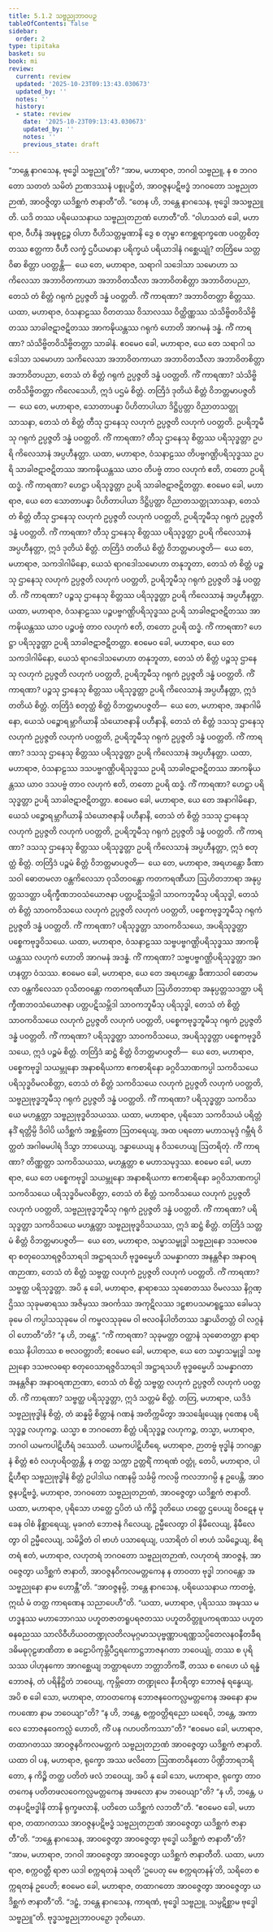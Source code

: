 ```yaml
---
title: 5.1.2 သဗ္ဗညုဘာဝပဉှ
tableOfContents: false
sidebar:
  order: 2
type: tipitaka
basket: su
book: mi
review:
  current: review
  updated: '2025-10-23T09:13:43.030673'
  updated_by: ''
  notes: ''
  history:
  - state: review
    date: '2025-10-23T09:13:43.030673'
    updated_by: ''
    notes: ''
    previous_state: draft
---
```



<ReviewStatus review={frontmatter.review} showDetails={true} />

<HypothesisAnnotation frontmatter={frontmatter} />

<DynamicBreadcrumb />

<Division number="121" book="mi" e="ch" v="28">

<Paragraph number="567" book="mi">
“ဘန္တေ နာဂသေန, ဗုဒ္ဓေါ သဗ္ဗညူ”တိ? “အာမ, မဟာရာဇ, ဘဂဝါ သဗ္ဗညူ, န စ ဘဂဝတော သတတံ သမိတံ ဉာဏဒဿနံ ပစ္စုပဋ္ဌိတံ, အာဝဇ္ဇနပဋိဗဒ္ဓံ ဘဂဝတော သဗ္ဗညုတဉာဏံ, အာဝဇ္ဇိတွာ ယဒိစ္ဆကံ ဇာနာတီ”တိ. “တေန ဟိ, ဘန္တေ နာဂသေန, ဗုဒ္ဓေါ အသဗ္ဗညူတိ. ယဒိ တဿ ပရိယေသနာယ သဗ္ဗညုတဉာဏံ ဟောတီ”တိ. “ဝါဟသတံ ခေါ, မဟာရာဇ, ဝီဟီနံ အဍ္ဎစူဠဉ္စ ဝါဟာ ဝီဟိသတ္တမ္ဗဏာနိ ဒွေ စ တုမ္ဗာ ဧကစ္ဆရာက္ခဏေ ပဝတ္တစိတ္တဿ ဧတ္တကာ ဝီဟီ လက္ခံ ဌပီယမာနာ ပရိက္ခယံ ပရိယာဒါနံ ဂစ္ဆေယျုံ?
</Paragraph>

<Paragraph number="568" book="mi">
တတြိမေ သတ္တဝိဓာ စိတ္တာ ပဝတ္တန္တိ—  ယေ တေ, မဟာရာဇ, သရာဂါ သဒေါသာ သမောဟာ သကိလေသာ အဘာဝိတကာယာ အဘာဝိတသီလာ အဘာဝိတစိတ္တာ အဘာဝိတပညာ, တေသံ တံ စိတ္တံ ဂရုကံ ဥပ္ပဇ္ဇတိ ဒန္ဓံ ပဝတ္တတိ. ကိံ ကာရဏာ? အဘာဝိတတ္တာ စိတ္တဿ. ယထာ, မဟာရာဇ, ဝံသနာဠဿ ဝိတတဿ ဝိသာလဿ ဝိတ္ထိဏ္ဏဿ သံသိဗ္ဗိတဝိသိဗ္ဗိတဿ သာခါဇဋာဇဋိတဿ အာကဍ္ဎိယန္တဿ ဂရုကံ ဟောတိ အာဂမနံ ဒန္ဓံ. ကိံ ကာရဏာ? သံသိဗ္ဗိတဝိသိဗ္ဗိတတ္တာ သာခါနံ. ဧဝမေဝ ခေါ, မဟာရာဇ, ယေ တေ သရာဂါ သဒေါသာ သမောဟာ သကိလေသာ အဘာဝိတကာယာ အဘာဝိတသီလာ အဘာဝိတစိတ္တာ အဘာဝိတပညာ, တေသံ တံ စိတ္တံ ဂရုကံ ဥပ္ပဇ္ဇတိ ဒန္ဓံ ပဝတ္တတိ. ကိံ ကာရဏာ? သံသိဗ္ဗိတဝိသိဗ္ဗိတတ္တာ ကိလေသေဟိ, ဣဒံ ပဌမံ စိတ္တံ.
</Paragraph>

<Paragraph number="569" book="mi">
တတြိဒံ ဒုတိယံ စိတ္တံ ဝိဘတ္တမာပဇ္ဇတိ—  ယေ တေ, မဟာရာဇ, သောတာပန္နာ ပိဟိတာပါယာ ဒိဋ္ဌိပ္ပတ္တာ ဝိညာတသတ္ထုသာသနာ, တေသံ တံ စိတ္တံ တီသု ဌာနေသု လဟုကံ ဥပ္ပဇ္ဇတိ လဟုကံ ပဝတ္တတိ. ဥပရိဘူမီသု ဂရုကံ ဥပ္ပဇ္ဇတိ ဒန္ဓံ ပဝတ္တတိ. ကိံ ကာရဏာ? တီသု ဌာနေသု စိတ္တဿ ပရိသုဒ္ဓတ္တာ ဥပရိ ကိလေသာနံ အပ္ပဟီနတ္တာ. ယထာ, မဟာရာဇ, ဝံသနာဠဿ တိပဗ္ဗဂဏ္ဌိပရိသုဒ္ဓဿ ဥပရိ သာခါဇဋာဇဋိတဿ အာကဍ္ဎိယန္တဿ ယာဝ တိပဗ္ဗံ တာဝ လဟုကံ ဧတိ, တတော ဥပရိ ထဒ္ဓံ. ကိံ ကာရဏာ? ဟေဋ္ဌာ ပရိသုဒ္ဓတ္တာ ဥပရိ သာခါဇဋာဇဋိတတ္တာ. ဧဝမေဝ ခေါ, မဟာရာဇ, ယေ တေ သောတာပန္နာ ပိဟိတာပါယာ ဒိဋ္ဌိပ္ပတ္တာ ဝိညာတသတ္ထုသာသနာ, တေသံ တံ စိတ္တံ တီသု ဌာနေသု လဟုကံ ဥပ္ပဇ္ဇတိ လဟုကံ ပဝတ္တတိ, ဥပရိဘူမီသု ဂရုကံ ဥပ္ပဇ္ဇတိ ဒန္ဓံ ပဝတ္တတိ. ကိံ ကာရဏာ? တီသု ဌာနေသု စိတ္တဿ ပရိသုဒ္ဓတ္တာ ဥပရိ ကိလေသာနံ အပ္ပဟီနတ္တာ, ဣဒံ ဒုတိယံ စိတ္တံ.
</Paragraph>

<Paragraph number="570" book="mi">
တတြိဒံ တတိယံ စိတ္တံ ဝိဘတ္တမာပဇ္ဇတိ—  ယေ တေ, မဟာရာဇ, သကဒါဂါမိနော, ယေသံ ရာဂဒေါသမောဟာ တနုဘူတာ, တေသံ တံ စိတ္တံ ပဉ္စသု ဌာနေသု လဟုကံ ဥပ္ပဇ္ဇတိ လဟုကံ ပဝတ္တတိ, ဥပရိဘူမီသု ဂရုကံ ဥပ္ပဇ္ဇတိ ဒန္ဓံ ပဝတ္တတိ. ကိံ ကာရဏာ? ပဉ္စသု ဌာနေသု စိတ္တဿ ပရိသုဒ္ဓတ္တာ ဥပရိ ကိလေသာနံ အပ္ပဟီနတ္တာ. ယထာ, မဟာရာဇ, ဝံသနာဠဿ ပဉ္စပဗ္ဗဂဏ္ဌိပရိသုဒ္ဓဿ ဥပရိ သာခါဇဋာဇဋိတဿ အာကဍ္ဎိယန္တဿ ယာဝ ပဉ္စပဗ္ဗံ တာဝ လဟုကံ ဧတိ, တတော ဥပရိ ထဒ္ဓံ. ကိံ ကာရဏာ? ဟေဋ္ဌာ ပရိသုဒ္ဓတ္တာ ဥပရိ သာခါဇဋာဇဋိတတ္တာ. ဧဝမေဝ ခေါ, မဟာရာဇ, ယေ တေ သကဒါဂါမိနော, ယေသံ ရာဂဒေါသမောဟာ တနုဘူတာ, တေသံ တံ စိတ္တံ ပဉ္စသု ဌာနေသု လဟုကံ ဥပ္ပဇ္ဇတိ လဟုကံ ပဝတ္တတိ, ဥပရိဘူမီသု ဂရုကံ ဥပ္ပဇ္ဇတိ ဒန္ဓံ ပဝတ္တတိ. ကိံ ကာရဏာ? ပဉ္စသု ဌာနေသု စိတ္တဿ ပရိသုဒ္ဓတ္တာ ဥပရိ ကိလေသာနံ အပ္ပဟီနတ္တာ, ဣဒံ တတိယံ စိတ္တံ.
</Paragraph>

<Paragraph number="571" book="mi">
တတြိဒံ စတုတ္ထံ စိတ္တံ ဝိဘတ္တမာပဇ္ဇတိ—  ယေ တေ, မဟာရာဇ, အနာဂါမိနော, ယေသံ ပဉ္စောရမ္ဘာဂိယာနိ သံယောဇနာနိ ပဟီနာနိ, တေသံ တံ စိတ္တံ ဒသသု ဌာနေသု လဟုကံ ဥပ္ပဇ္ဇတိ လဟုကံ ပဝတ္တတိ, ဥပရိဘူမီသု ဂရုကံ ဥပ္ပဇ္ဇတိ ဒန္ဓံ ပဝတ္တတိ. ကိံ ကာရဏာ? ဒသသု ဌာနေသု စိတ္တဿ ပရိသုဒ္ဓတ္တာ ဥပရိ ကိလေသာနံ အပ္ပဟီနတ္တာ. ယထာ, မဟာရာဇ, ဝံသနာဠဿ ဒသပဗ္ဗဂဏ္ဌိပရိသုဒ္ဓဿ ဥပရိ သာခါဇဋာဇဋိတဿ အာကဍ္ဎိယန္တဿ ယာဝ ဒသပဗ္ဗံ တာဝ လဟုကံ ဧတိ, တတော ဥပရိ ထဒ္ဓံ. ကိံ ကာရဏာ? ဟေဋ္ဌာ ပရိသုဒ္ဓတ္တာ ဥပရိ သာခါဇဋာဇဋိတတ္တာ. ဧဝမေဝ ခေါ, မဟာရာဇ, ယေ တေ အနာဂါမိနော, ယေသံ ပဉ္စောရမ္ဘာဂိယာနိ သံယောဇနာနိ ပဟီနာနိ, တေသံ တံ စိတ္တံ ဒသသု ဌာနေသု လဟုကံ ဥပ္ပဇ္ဇတိ လဟုကံ ပဝတ္တတိ, ဥပရိဘူမီသု ဂရုကံ ဥပ္ပဇ္ဇတိ ဒန္ဓံ ပဝတ္တတိ. ကိံ ကာရဏာ? ဒသသု ဌာနေသု စိတ္တဿ ပရိသုဒ္ဓတ္တာ ဥပရိ ကိလေသာနံ အပ္ပဟီနတ္တာ, ဣဒံ စတုတ္ထံ စိတ္တံ.
</Paragraph>

<Paragraph number="572" book="mi">
တတြိဒံ ပဉ္စမံ စိတ္တံ ဝိဘတ္တမာပဇ္ဇတိ—  ယေ တေ, မဟာရာဇ, အရဟန္တော ခီဏာသဝါ ဓောတမလာ ဝန္တကိလေသာ ဝုသိတဝန္တော ကတကရဏီယာ ဩဟိတဘာရာ အနုပ္ပတ္တသဒတ္ထာ ပရိက္ခီဏဘဝသံယောဇနာ ပတ္တပဋိသမ္ဘိဒါ သာဝကဘူမီသု ပရိသုဒ္ဓါ, တေသံ တံ စိတ္တံ သာဝကဝိသယေ လဟုကံ ဥပ္ပဇ္ဇတိ လဟုကံ ပဝတ္တတိ, ပစ္စေကဗုဒ္ဓဘူမီသု ဂရုကံ ဥပ္ပဇ္ဇတိ ဒန္ဓံ ပဝတ္တတိ. ကိံ ကာရဏာ? ပရိသုဒ္ဓတ္တာ သာဝကဝိသယေ, အပရိသုဒ္ဓတ္တာ ပစ္စေကဗုဒ္ဓဝိသယေ. ယထာ, မဟာရာဇ, ဝံသနာဠဿ သဗ္ဗပဗ္ဗဂဏ္ဌိပရိသုဒ္ဓဿ အာကဍ္ဎိယန္တဿ လဟုကံ ဟောတိ အာဂမနံ အဒန္ဓံ. ကိံ ကာရဏာ? သဗ္ဗပဗ္ဗဂဏ္ဌိပရိသုဒ္ဓတ္တာ အဂဟနတ္တာ ဝံသဿ. ဧဝမေဝ ခေါ, မဟာရာဇ, ယေ တေ အရဟန္တော ခီဏာသဝါ ဓောတမလာ ဝန္တကိလေသာ ဝုသိတဝန္တော ကတကရဏီယာ ဩဟိတဘာရာ အနုပ္ပတ္တသဒတ္ထာ ပရိက္ခီဏဘဝသံယောဇနာ ပတ္တပဋိသမ္ဘိဒါ သာဝကဘူမီသု ပရိသုဒ္ဓါ, တေသံ တံ စိတ္တံ သာဝကဝိသယေ လဟုကံ ဥပ္ပဇ္ဇတိ လဟုကံ ပဝတ္တတိ, ပစ္စေကဗုဒ္ဓဘူမီသု ဂရုကံ ဥပ္ပဇ္ဇတိ ဒန္ဓံ ပဝတ္တတိ. ကိံ ကာရဏာ? ပရိသုဒ္ဓတ္တာ သာဝကဝိသယေ, အပရိသုဒ္ဓတ္တာ ပစ္စေကဗုဒ္ဓဝိသယေ, ဣဒံ ပဉ္စမံ စိတ္တံ.
</Paragraph>

<Paragraph number="573" book="mi">
တတြိဒံ ဆဋ္ဌံ စိတ္တံ ဝိဘတ္တမာပဇ္ဇတိ—  ယေ တေ, မဟာရာဇ, ပစ္စေကဗုဒ္ဓါ သယမ္ဘုနော အနာစရိယကာ ဧကစာရိနော ခဂ္ဂဝိသာဏကပ္ပါ သကဝိသယေ ပရိသုဒ္ဓဝိမလစိတ္တာ, တေသံ တံ စိတ္တံ သကဝိသယေ လဟုကံ ဥပ္ပဇ္ဇတိ လဟုကံ ပဝတ္တတိ, သဗ္ဗညုဗုဒ္ဓဘူမီသု ဂရုကံ ဥပ္ပဇ္ဇတိ ဒန္ဓံ ပဝတ္တတိ. ကိံ ကာရဏာ? ပရိသုဒ္ဓတ္တာ သကဝိသယေ မဟန္တတ္တာ သဗ္ဗညုဗုဒ္ဓဝိသယဿ. ယထာ, မဟာရာဇ, ပုရိသော သကဝိသယံ ပရိတ္တံ နဒိံ ရတ္တိမ္ပိ ဒိဝါပိ ယဒိစ္ဆကံ အစ္ဆမ္ဘိတော ဩတရေယျ, အထ ပရတော မဟာသမုဒ္ဒံ ဂမ္ဘီရံ ဝိတ္ထတံ အဂါဓမပါရံ ဒိသွာ ဘာယေယျ, ဒန္ဓာယေယျ န ဝိသဟေယျ ဩတရိတုံ. ကိံ ကာရဏာ? တိဏ္ဏတ္တာ သကဝိသယဿ, မဟန္တတ္တာ စ မဟာသမုဒ္ဒဿ. ဧဝမေဝ ခေါ, မဟာရာဇ, ယေ တေ ပစ္စေကဗုဒ္ဓါ သယမ္ဘုနော အနာစရိယကာ ဧကစာရိနော ခဂ္ဂဝိသာဏကပ္ပါ သကဝိသယေ ပရိသုဒ္ဓဝိမလစိတ္တာ, တေသံ တံ စိတ္တံ သကဝိသယေ လဟုကံ ဥပ္ပဇ္ဇတိ လဟုကံ ပဝတ္တတိ, သဗ္ဗညုဗုဒ္ဓဘူမီသု ဂရုကံ ဥပ္ပဇ္ဇတိ ဒန္ဓံ ပဝတ္တတိ. ကိံ ကာရဏာ? ပရိသုဒ္ဓတ္တာ သကဝိသယေ မဟန္တတ္တာ သဗ္ဗညုဗုဒ္ဓဝိသယဿ, ဣဒံ ဆဋ္ဌံ စိတ္တံ.
</Paragraph>

<Paragraph number="574" book="mi">
တတြိဒံ သတ္တမံ စိတ္တံ ဝိဘတ္တမာပဇ္ဇတိ—  ယေ တေ, မဟာရာဇ, သမ္မာသမ္ဗုဒ္ဓါ သဗ္ဗညုနော ဒသဗလဓရာ စတုဝေသာရဇ္ဇဝိသာရဒါ အဋ္ဌာရသဟိ ဗုဒ္ဓဓမ္မေဟိ သမန္နာဂတာ အနန္တဇိနာ အနာဝရဏဉာဏာ, တေသံ တံ စိတ္တံ သဗ္ဗတ္ထ လဟုကံ ဥပ္ပဇ္ဇတိ လဟုကံ ပဝတ္တတိ. ကိံ ကာရဏာ? သဗ္ဗတ္ထ ပရိသုဒ္ဓတ္တာ. အပိ နု ခေါ, မဟာရာဇ, နာရာစဿ သုဓောတဿ ဝိမလဿ နိဂ္ဂဏ္ဌိဿ သုခုမဓာရဿ အဇိမှဿ အဝင်္ကဿ အကုဋိလဿ ဒဠှစာပသမာရူဠှဿ ခေါမသုခုမေ ဝါ ကပ္ပါသသုခုမေ ဝါ ကမ္ဗလသုခုမေ ဝါ ဗလဝနိပါတိတဿ ဒန္ဓာယိတတ္တံ ဝါ လဂ္ဂနံ ဝါ ဟောတီ”တိ? “န ဟိ, ဘန္တေ”. “ကိံ ကာရဏာ? သုခုမတ္တာ ဝတ္ထာနံ သုဓောတတ္တာ နာရာစဿ နိပါတဿ စ ဗလဝတ္တာတိ; ဧဝမေဝ ခေါ, မဟာရာဇ, ယေ တေ သမ္မာသမ္ဗုဒ္ဓါ သဗ္ဗညုနော ဒသဗလဓရာ စတုဝေသာရဇ္ဇဝိသာရဒါ အဋ္ဌာရသဟိ ဗုဒ္ဓဓမ္မေဟိ သမန္နာဂတာ အနန္တဇိနာ အနာဝရဏဉာဏာ, တေသံ တံ စိတ္တံ သဗ္ဗတ္ထ လဟုကံ ဥပ္ပဇ္ဇတိ လဟုကံ ပဝတ္တတိ. ကိံ ကာရဏာ? သဗ္ဗတ္ထ ပရိသုဒ္ဓတ္တာ, ဣဒံ သတ္တမံ စိတ္တံ.
</Paragraph>

<Paragraph number="575" book="mi">
တတြ, မဟာရာဇ, ယဒိဒံ သဗ္ဗညုဗုဒ္ဓါနံ စိတ္တံ, တံ ဆန္နမ္ပိ စိတ္တာနံ ဂဏနံ အတိက္ကမိတွာ အသင်္ချေယျေန ဂုဏေန ပရိသုဒ္ဓဉ္စ လဟုကဉ္စ. ယသ္မာ စ ဘဂဝတော စိတ္တံ ပရိသုဒ္ဓဉ္စ လဟုကဉ္စ, တသ္မာ, မဟာရာဇ, ဘဂဝါ ယမကပါဋိဟီရံ ဒဿေတိ. ယမကပါဋိဟီရေ, မဟာရာဇ, ဉာတဗ္ဗံ ဗုဒ္ဓါနံ ဘဂဝန္တာနံ စိတ္တံ ဧဝံ လဟုပရိဝတ္တန္တိ, န တတ္ထ သက္ကာ ဥတ္တရိံ ကာရဏံ ဝတ္တုံ, တေပိ, မဟာရာဇ, ပါဋိဟီရာ သဗ္ဗညုဗုဒ္ဓါနံ စိတ္တံ ဥပါဒါယ ဂဏနမ္ပိ သင်္ခမ္ပိ ကလမ္ပိ ကလဘာဂမ္ပိ န ဥပေန္တိ, အာဝဇ္ဇနပဋိဗဒ္ဓံ, မဟာရာဇ, ဘဂဝတော သဗ္ဗညုတဉာဏံ, အာဝဇ္ဇေတွာ ယဒိစ္ဆကံ ဇာနာတိ.
</Paragraph>

<Paragraph number="576" book="mi">
ယထာ, မဟာရာဇ, ပုရိသော ဟတ္ထေ ဌပိတံ ယံ ကိဉ္စိ ဒုတိယေ ဟတ္ထေ ဌပေယျ ဝိဝဋေန မုခေန ဝါစံ နိစ္ဆာရေယျ, မုခဂတံ ဘောဇနံ ဂိလေယျ, ဥမ္မီလေတွာ ဝါ နိမီလေယျ, နိမီလေတွာ ဝါ ဥမ္မီလေယျ, သမိဉ္ဇိတံ ဝါ ဗာဟံ ပသာရေယျ, ပသာရိတံ ဝါ ဗာဟံ သမိဉ္ဇေယျ, စိရတရံ ဧတံ, မဟာရာဇ, လဟုတရံ ဘဂဝတော သဗ္ဗညုတဉာဏံ, လဟုတရံ အာဝဇ္ဇနံ, အာဝဇ္ဇေတွာ ယဒိစ္ဆကံ ဇာနာတိ, အာဝဇ္ဇနဝိကလမတ္တကေန န တာဝတာ ဗုဒ္ဓါ ဘဂဝန္တော အသဗ္ဗညုနော နာမ ဟောန္တီ”တိ.
</Paragraph>

<Paragraph number="577" book="mi">
“အာဝဇ္ဇနမ္ပိ, ဘန္တေ နာဂသေန, ပရိယေသနာယ ကာတဗ္ဗံ, ဣင်္ဃ မံ တတ္ထ ကာရဏေန သညာပေဟီ”တိ. “ယထာ, မဟာရာဇ, ပုရိသဿ အဍ္ဎဿ မဟဒ္ဓနဿ မဟာဘောဂဿ ပဟူတဇာတရူပရဇတဿ ပဟူတဝိတ္တူပကရဏဿ ပဟူတဓနဓညဿ သာလိဝီဟိယဝတဏ္ဍုလတိလမုဂ္ဂမာသပုဗ္ဗဏ္ဏာပရဏ္ဏသပ္ပိတေလနဝနီတခီရဒဓိမဓုဂုဠဖာဏိတာ စ ခဠောပိကုမ္ဘိပီဌရကောဋ္ဌဘာဇနဂတာ ဘဝေယျုံ, တဿ စ ပုရိသဿ ပါဟုနကော အာဂစ္ဆေယျ ဘတ္တာရဟော ဘတ္တာဘိကင်္ခီ, တဿ စ ဂေဟေ ယံ ရန္ဓံ ဘောဇနံ, တံ ပရိနိဋ္ဌိတံ ဘဝေယျ, ကုမ္ဘိတော တဏ္ဍုလေ နီဟရိတွာ ဘောဇနံ ရန္ဓေယျ, အပိ စ ခေါ သော, မဟာရာဇ, တာဝတကေန ဘောဇနဝေကလ္လမတ္တကေန အဓနော နာမ ကပဏော နာမ ဘဝေယျာ”တိ? “န ဟိ, ဘန္တေ, စက္ကဝတ္တိရညော ဃရေပိ, ဘန္တေ, အကာလေ ဘောဇနဝေကလ္လံ ဟောတိ, ကိံ ပန ဂဟပတိကဿာ”တိ? “ဧဝမေဝ ခေါ, မဟာရာဇ, တထာဂတဿ အာဝဇ္ဇနဝိကလမတ္တကံ သဗ္ဗညုတဉာဏံ အာဝဇ္ဇေတွာ ယဒိစ္ဆကံ ဇာနာတိ.
</Paragraph>

<Paragraph number="578" book="mi">
ယထာ ဝါ ပန, မဟာရာဇ, ရုက္ခော အဿ ဖလိတော ဩဏတဝိနတော ပိဏ္ဍိဘာရဘရိတော, န ကိဉ္စိ တတ္ထ ပတိတံ ဖလံ ဘဝေယျ, အပိ နု ခေါ သော, မဟာရာဇ, ရုက္ခော တာဝတကေန ပတိတဖလဝေကလ္လမတ္တကေန အဖလော နာမ ဘဝေယျာ”တိ? “န ဟိ, ဘန္တေ, ပတနပဋိဗဒ္ဓါနိ တာနိ ရုက္ခဖလာနိ, ပတိတေ ယဒိစ္ဆကံ လဘတီ”တိ. “ဧဝမေဝ ခေါ, မဟာရာဇ, တထာဂတဿ အာဝဇ္ဇနပဋိဗဒ္ဓံ သဗ္ဗညုတဉာဏံ အာဝဇ္ဇေတွာ ယဒိစ္ဆကံ ဇာနာတီ”တိ.
</Paragraph>

<Paragraph number="579" book="mi">
“ဘန္တေ နာဂသေန, အာဝဇ္ဇေတွာ အာဝဇ္ဇေတွာ ဗုဒ္ဓေါ ယဒိစ္ဆကံ ဇာနာတီ”တိ? “အာမ, မဟာရာဇ, ဘဂဝါ အာဝဇ္ဇေတွာ အာဝဇ္ဇေတွာ ယဒိစ္ဆကံ ဇာနာတီတိ.
</Paragraph>

<Paragraph number="580" book="mi">
ယထာ, မဟာရာဇ, စက္ကဝတ္တီ ရာဇာ ယဒါ စက္ကရတနံ သရတိ ‘ဥပေတု မေ စက္ကရတနန်’တိ, သရိတေ စက္ကရတနံ ဥပေတိ; ဧဝမေဝ ခေါ, မဟာရာဇ, တထာဂတော အာဝဇ္ဇေတွာ အာဝဇ္ဇေတွာ ယဒိစ္ဆကံ ဇာနာတီ”တိ. “ဒဠှံ, ဘန္တေ နာဂသေန, ကာရဏံ, ဗုဒ္ဓေါ သဗ္ဗညူ, သမ္ပဋိစ္ဆာမ ဗုဒ္ဓေါ သဗ္ဗညူ”တိ.

</Paragraph>
</Division>

<Paragraph number="581" type="center" book="mi">
ဗုဒ္ဓသဗ္ဗညုဘာဝပဉှော ဒုတိယော.
</Paragraph>